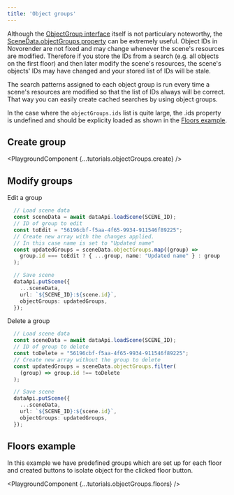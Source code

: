 ---
title: 'Object groups'
---


Although the [ObjectGroup interface](../data-js-api/interfaces/DataJsAPI.ObjectGroup) itself is not particulary noteworthy,
the [SceneData.objectGroups property](../interfaces/DataJsAPI.SceneData#objectgroups) can be extremely useful. 
Object IDs in Novorender are not fixed and may change whenever the scene's resources are modified. 
Therefore if you store the IDs from a search (e.g. all objects on the first floor) and then later modify the scene's resources, 
the scene's objects' IDs may have changed and your stored list of IDs will be stale.  

The search patterns assigned to each object group is run every time a scene's resources are modified so that the list of IDs always will be correct.
That way you can easily create cached searches by using object groups.

In the case where the `objectGroups.ids` list is quite large, the .ids property is undefined and should be explicity loaded as shown in the [Floors example](#floors-example).  


## Create group

<PlaygroundComponent {...tutorials.objectGroups.create} />

## Modify groups

Edit a group
```typescript
  // Load scene data
  const sceneData = await dataApi.loadScene(SCENE_ID);
  // ID of group to edit
  const toEdit = "56196cbf-f5aa-4f65-9934-911546f89225";
  // Create new array with the changes applied.
  // In this case name is set to "Updated name"
  const updatedGroups = sceneData.objectGroups.map((group) =>
    group.id === toEdit ? { ...group, name: "Updated name" } : group
  );

  // Save scene
  dataApi.putScene({
    ...sceneData,
    url: `${SCENE_ID}:${scene.id}`,
    objectGroups: updatedGroups,
  });
```

Delete a group
```typescript
  // Load scene data
  const sceneData = await dataApi.loadScene(SCENE_ID);
  // ID of group to delete
  const toDelete = "56196cbf-f5aa-4f65-9934-911546f89225";
  // Create new array without the group to delete
  const updatedGroups = sceneData.objectGroups.filter(
    (group) => group.id !== toDelete
  );

  // Save scene
  dataApi.putScene({
    ...sceneData,
    url: `${SCENE_ID}:${scene.id}`,
    objectGroups: updatedGroups,
  });
```

## Floors example

In this example we have predefined groups which are set up for each floor and created buttons to isolate object for the clicked floor button.

<PlaygroundComponent {...tutorials.objectGroups.floors} />